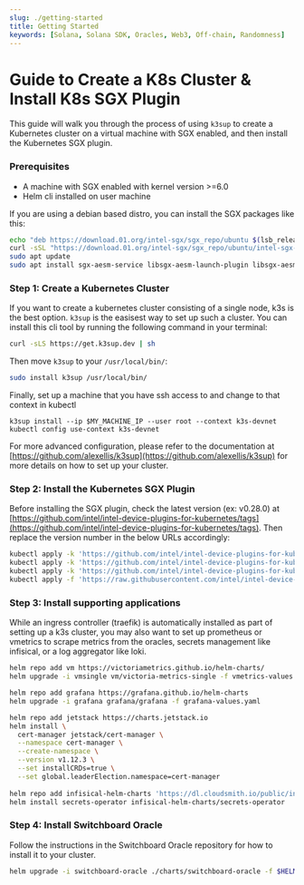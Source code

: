 ```yaml
---
slug: ./getting-started
title: Getting Started
keywords: [Solana, Solana SDK, Oracles, Web3, Off-chain, Randomness]
---
```


# Guide to Create a K8s Cluster & Install K8s SGX Plugin

This guide will walk you through the process of using `k3sup` 
to create a Kubernetes cluster on a virtual machine with SGX 
enabled, and then install the Kubernetes SGX plugin.

### Prerequisites

* A machine with SGX enabled with kernel version >=6.0
* Helm cli installed on user machine

If you are using a debian based distro, you can install the 
SGX packages like this:

```bash
echo "deb https://download.01.org/intel-sgx/sgx_repo/ubuntu $(lsb_release -cs) main" | sudo tee /etc/apt/sources.list.d/intel-sgx.list >/dev/null
curl -sSL "https://download.01.org/intel-sgx/sgx_repo/ubuntu/intel-sgx-deb.key" | sudo -E apt-key add -
sudo apt update
sudo apt install sgx-aesm-service libsgx-aesm-launch-plugin libsgx-aesm-quote-ex-plugin libsgx-aesm-ecdsa-plugin libsgx-aesm-epid-plugin libsgx-dcap-quote-verify
```

### Step 1: Create a Kubernetes Cluster

If you want to create a kubernetes cluster consisting of a 
single node, k3s is the best option. `k3sup` is the easisest 
way to set up such a cluster. You can install this cli tool 
by running the following command in your terminal:

```bash
curl -sLS https://get.k3sup.dev | sh
```

Then move `k3sup` to your `/usr/local/bin/`:

```bash
sudo install k3sup /usr/local/bin/
```

Finally, set up a machine that you have ssh access to and 
change to that context in kubectl

```
k3sup install --ip $MY_MACHINE_IP --user root --context k3s-devnet
kubectl config use-context k3s-devnet
```

For more advanced configuration, please refer to the 
documentation at [https://github.com/alexellis/k3sup](https://github.com/alexellis/k3sup) 
for more details on how to set up your cluster.


### Step 2: Install the Kubernetes SGX Plugin

Before installing the SGX plugin, check the latest 
version (ex: v0.28.0) at [https://github.com/intel/intel-device-plugins-for-kubernetes/tags](https://github.com/intel/intel-device-plugins-for-kubernetes/tags). 
Then replace the version number in the below URLs accordingly:

```bash
kubectl apply -k 'https://github.com/intel/intel-device-plugins-for-kubernetes/deployments/nfd/?ref=v0.28.0'
kubectl apply -k 'https://github.com/intel/intel-device-plugins-for-kubernetes/deployments/nfd/overlays/node-feature-rules?ref=v0.28.0'
kubectl apply -k 'https://github.com/intel/intel-device-plugins-for-kubernetes/deployments/operator/default?ref=v0.28.0'
kubectl apply -f 'https://raw.githubusercontent.com/intel/intel-device-plugins-for-kubernetes/v0.28.0/deployments/operator/samples/deviceplugin_v1_sgxdeviceplugin.yaml'
```

### Step 3: Install supporting applications

While an ingress controller (traefik) is automatically 
installed as part of setting up a k3s cluster, you may 
also want to set up prometheus or vmetrics to scrape 
metrics from the oracles, secrets management like 
infisical, or a log aggregator like loki.

```bash
helm repo add vm https://victoriametrics.github.io/helm-charts/
helm upgrade -i vmsingle vm/victoria-metrics-single -f vmetrics-values.yaml

helm repo add grafana https://grafana.github.io/helm-charts
helm upgrade -i grafana grafana/grafana -f grafana-values.yaml

helm repo add jetstack https://charts.jetstack.io
helm install \
  cert-manager jetstack/cert-manager \
  --namespace cert-manager \
  --create-namespace \
  --version v1.12.3 \
  --set installCRDs=true \
  --set global.leaderElection.namespace=cert-manager
  
helm repo add infisical-helm-charts 'https://dl.cloudsmith.io/public/infisical/helm-charts/helm/charts/' 
helm install secrets-operator infisical-helm-charts/secrets-operator
```

### Step 4: Install Switchboard Oracle

Follow the instructions in the Switchboard Oracle 
repository for how to install it to your cluster.

```bash
helm upgrade -i switchboard-oracle ./charts/switchboard-oracle -f $HELM_VALUES_YAML
```
